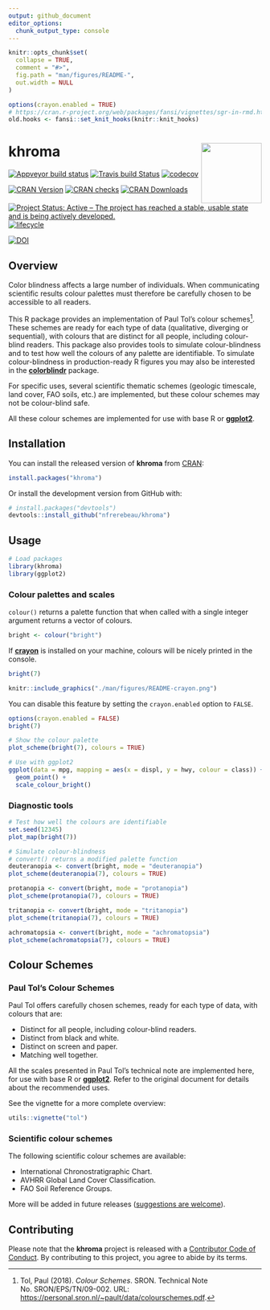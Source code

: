 ```yaml
---
output: github_document
editor_options: 
  chunk_output_type: console
---
```


<!-- README.md is generated from README.Rmd. Please edit that file -->

```r
knitr::opts_chunk$set(
  collapse = TRUE,
  comment = "#>",
  fig.path = "man/figures/README-",
  out.width = NULL
)
```

```r
options(crayon.enabled = TRUE)
# https://cran.r-project.org/web/packages/fansi/vignettes/sgr-in-rmd.html
old.hooks <- fansi::set_knit_hooks(knitr::knit_hooks)
```

# khroma <img width=120px src="man/figures/logo.png" align="right" />

[![Appveyor build status](https://ci.appveyor.com/api/projects/status/d4hib2u0jqsup0ln/branch/master?svg=true)](https://ci.appveyor.com/project/nfrerebeau/khroma/branch/master)
[![Travis build Status](https://travis-ci.org/nfrerebeau/khroma.svg?branch=master)](https://travis-ci.org/nfrerebeau/khroma)
[![codecov](https://codecov.io/gh/nfrerebeau/khroma/branch/master/graph/badge.svg)](https://codecov.io/gh/nfrerebeau/khroma)

[![CRAN Version](http://www.r-pkg.org/badges/version/khroma)](https://cran.r-project.org/package=khroma)
[![CRAN checks](https://cranchecks.info/badges/worst/khroma)](https://cran.r-project.org/web/checks/check_results_khroma.html)
[![CRAN Downloads](http://cranlogs.r-pkg.org/badges/khroma)](https://cran.r-project.org/package=khroma)

[![Project Status: Active – The project has reached a stable, usable state and is being actively developed.](https://www.repostatus.org/badges/latest/active.svg)](https://www.repostatus.org/#active)
[![lifecycle](https://img.shields.io/badge/lifecycle-stable-brightgreen.svg)](https://www.tidyverse.org/lifecycle/#stable)

[![DOI](https://zenodo.org/badge/DOI/10.5281/zenodo.1472077.svg)](https://doi.org/10.5281/zenodo.1472077)

## Overview

Color blindness affects a large number of individuals. When communicating scientific results colour palettes must therefore be carefully chosen to be accessible to all readers.

This R package provides an implementation of Paul Tol's colour schemes^[Tol, Paul (2018). *Colour Schemes*. SRON. Technical Note No. SRON/EPS/TN/09-002. URL: <https://personal.sron.nl/~pault/data/colourschemes.pdf>.]. These schemes are ready for each type of data (qualitative, diverging or sequential), with colours that are distinct for all people, including colour-blind readers. This package also provides tools to simulate colour-blindness and to test how well the colours of any palette are identifiable. To simulate colour-blindness in production-ready R figures you may also be interested in the [**colorblindr**](https://github.com/clauswilke/colorblindr) package.

For specific uses, several scientific thematic schemes (geologic timescale, land cover, FAO soils, etc.) are implemented, but these colour schemes may not be colour-blind safe.

All these colour schemes are implemented for use with base R or [**ggplot2**](https://github.com/tidyverse/ggplot2).

## Installation

You can install the released version of **khroma** from [CRAN](https://CRAN.R-project.org):

```r
install.packages("khroma")
```

Or install the development version from GitHub with:

```r
# install.packages("devtools")
devtools::install_github("nfrerebeau/khroma")
```

## Usage
```r
# Load packages
library(khroma)
library(ggplot2)
```

### Colour palettes and scales
`colour()` returns a palette function that when called with a single integer argument returns a vector of colours.
```r
bright <- colour("bright")
```

If [**crayon**](https://github.com/r-lib/crayon) is installed on your machine, colours will be nicely printed in the console.
```r
bright(7)
```

```r
knitr::include_graphics("./man/figures/README-crayon.png")
```

You can disable this feature by setting the `crayon.enabled` option to `FALSE`.
```r
options(crayon.enabled = FALSE)
bright(7)
```

```r
# Show the colour palette
plot_scheme(bright(7), colours = TRUE)
```

```r
# Use with ggplot2
ggplot(data = mpg, mapping = aes(x = displ, y = hwy, colour = class)) +
  geom_point() +
  scale_colour_bright()
```

### Diagnostic tools
```r
# Test how well the colours are identifiable
set.seed(12345)
plot_map(bright(7))

# Simulate colour-blindness
# convert() returns a modified palette function
deuteranopia <- convert(bright, mode = "deuteranopia")
plot_scheme(deuteranopia(7), colours = TRUE)

protanopia <- convert(bright, mode = "protanopia")
plot_scheme(protanopia(7), colours = TRUE)

tritanopia <- convert(bright, mode = "tritanopia")
plot_scheme(tritanopia(7), colours = TRUE)

achromatopsia <- convert(bright, mode = "achromatopsia")
plot_scheme(achromatopsia(7), colours = TRUE)
```

## Colour Schemes
### Paul Tol's Colour Schemes
Paul Tol offers carefully chosen schemes, ready for each type of data, with colours that are:

* Distinct for all people, including colour-blind readers.
* Distinct from black and white.
* Distinct on screen and paper.
* Matching well together.

All the scales presented in Paul Tol's technical note are implemented here, for use with base R or [**ggplot2**](https://github.com/tidyverse/ggplot2). Refer to the original document for details about the recommended uses.

See the vignette for a more complete overview:
```r
utils::vignette("tol")
```

### Scientific colour schemes
The following scientific colour schemes are available:

* International Chronostratigraphic Chart.
* AVHRR Global Land Cover Classification.
* FAO Soil Reference Groups.

More will be added in future releases ([suggestions are welcome](https://github.com/nfrerebeau/khroma/issues)).

## Contributing
Please note that the **khroma** project is released with a [Contributor Code of Conduct](https://github.com/nfrerebeau/khroma/blob/master/.github/CODE_OF_CONDUCT.md). By contributing to this project, you agree to abide by its terms.
